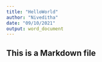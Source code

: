 ```yaml
---
title: "HelloWorld"
author: "Niveditha"
date: "09/10/2021"
output: word_document
---
```


## This is a Markdown file